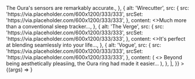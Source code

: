 
<Meta title="Sormus/Elements/Accolades" component={Accolades} />

<Canvas>
  <Story
    name="Accolades"
    args={{
      accolades: [
        {
          alt: 'Wired',
          src: {
            src: 'https://via.placeholder.com/600x1200/333/333',
            srcSet: 'https://via.placeholder.com/600x1200/333/333',
          },
          content: <>The Oura's sensors are remarkably accurate.</>,
        },
        {
          alt: 'Wirecutter',
          src: {
            src: 'https://via.placeholder.com/600x1200/333/333',
            srcSet: 'https://via.placeholder.com/600x1200/333/333',
          },
          content: <>Much more than a conventional sleep tracker...</>,
        },
        {
          alt: 'The Verge',
          src: {
            src: 'https://via.placeholder.com/600x1200/333/333',
            srcSet: 'https://via.placeholder.com/600x1200/333/333',
          },
          content: <>It's perfect at blending seamlessly into your life...</>,
        },
        {
          alt: 'Vogue',
          src: {
            src: 'https://via.placeholder.com/600x1200/333/333',
            srcSet: 'https://via.placeholder.com/600x1200/333/333',
          },
          content: (
            <>
              Beyond being aesthetically pleasiing, the Oura ring had made it
              easier...
            </>
          ),
        },
      ],
    }}
  >
    {(args) => <Accolades {...args} />}
  </Story>
</Canvas>

<ArgsTable story="Accolades" />

